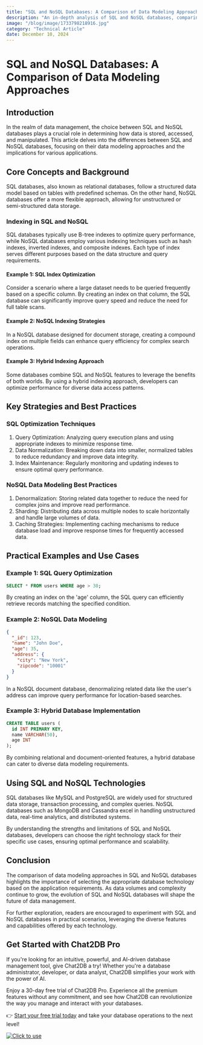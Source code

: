 ```yaml
---
title: "SQL and NoSQL Databases: A Comparison of Data Modeling Approaches"
description: "An in-depth analysis of SQL and NoSQL databases, comparing their data modeling approaches and discussing their impact on modern data management."
image: "/blog/image/1733798218916.jpg"
category: "Technical Article"
date: December 10, 2024
---
```


# SQL and NoSQL Databases: A Comparison of Data Modeling Approaches


<Authors date="December 10, 2024">
  <Author name="Ethan Clarke" link="https://chat2db.ai" />
</Authors>

## Introduction

In the realm of data management, the choice between SQL and NoSQL databases plays a crucial role in determining how data is stored, accessed, and manipulated. This article delves into the differences between SQL and NoSQL databases, focusing on their data modeling approaches and the implications for various applications.

## Core Concepts and Background

SQL databases, also known as relational databases, follow a structured data model based on tables with predefined schemas. On the other hand, NoSQL databases offer a more flexible approach, allowing for unstructured or semi-structured data storage.

### Indexing in SQL and NoSQL

SQL databases typically use B-tree indexes to optimize query performance, while NoSQL databases employ various indexing techniques such as hash indexes, inverted indexes, and composite indexes. Each type of index serves different purposes based on the data structure and query requirements.

#### Example 1: SQL Index Optimization

Consider a scenario where a large dataset needs to be queried frequently based on a specific column. By creating an index on that column, the SQL database can significantly improve query speed and reduce the need for full table scans.

#### Example 2: NoSQL Indexing Strategies

In a NoSQL database designed for document storage, creating a compound index on multiple fields can enhance query efficiency for complex search operations.

#### Example 3: Hybrid Indexing Approach

Some databases combine SQL and NoSQL features to leverage the benefits of both worlds. By using a hybrid indexing approach, developers can optimize performance for diverse data access patterns.

## Key Strategies and Best Practices

### SQL Optimization Techniques

1. Query Optimization: Analyzing query execution plans and using appropriate indexes to minimize response time.
2. Data Normalization: Breaking down data into smaller, normalized tables to reduce redundancy and improve data integrity.
3. Index Maintenance: Regularly monitoring and updating indexes to ensure optimal query performance.

### NoSQL Data Modeling Best Practices

1. Denormalization: Storing related data together to reduce the need for complex joins and improve read performance.
2. Sharding: Distributing data across multiple nodes to scale horizontally and handle large volumes of data.
3. Caching Strategies: Implementing caching mechanisms to reduce database load and improve response times for frequently accessed data.

## Practical Examples and Use Cases

### Example 1: SQL Query Optimization

```sql
SELECT * FROM users WHERE age > 30;
```

By creating an index on the 'age' column, the SQL query can efficiently retrieve records matching the specified condition.

### Example 2: NoSQL Data Modeling

```json
{
  "_id": 123,
  "name": "John Doe",
  "age": 35,
  "address": {
    "city": "New York",
    "zipcode": "10001"
  }
}
```

In a NoSQL document database, denormalizing related data like the user's address can improve query performance for location-based searches.

### Example 3: Hybrid Database Implementation

```sql
CREATE TABLE users (
  id INT PRIMARY KEY,
  name VARCHAR(50),
  age INT
);
```

By combining relational and document-oriented features, a hybrid database can cater to diverse data modeling requirements.

## Using SQL and NoSQL Technologies

SQL databases like MySQL and PostgreSQL are widely used for structured data storage, transaction processing, and complex queries. NoSQL databases such as MongoDB and Cassandra excel in handling unstructured data, real-time analytics, and distributed systems.

By understanding the strengths and limitations of SQL and NoSQL databases, developers can choose the right technology stack for their specific use cases, ensuring optimal performance and scalability.

## Conclusion

The comparison of data modeling approaches in SQL and NoSQL databases highlights the importance of selecting the appropriate database technology based on the application requirements. As data volumes and complexity continue to grow, the evolution of SQL and NoSQL databases will shape the future of data management.

For further exploration, readers are encouraged to experiment with SQL and NoSQL databases in practical scenarios, leveraging the diverse features and capabilities offered by each technology.


## Get Started with Chat2DB Pro

If you're looking for an intuitive, powerful, and AI-driven database management tool, give Chat2DB a try! Whether you're a database administrator, developer, or data analyst, Chat2DB simplifies your work with the power of AI.

Enjoy a 30-day free trial of Chat2DB Pro. Experience all the premium features without any commitment, and see how Chat2DB can revolutionize the way you manage and interact with your databases.

👉 [Start your free trial today](https://chat2db.ai/pricing) and take your database operations to the next level!


[![Click to use](/image/blog/bg/chat2db.jpg)](https://chat2db.ai/)
